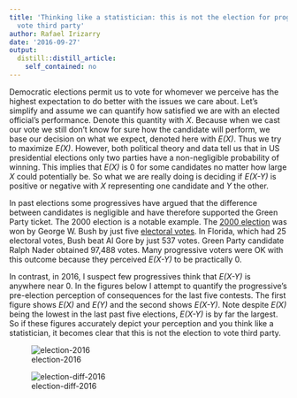 ```yaml
---
title: 'Thinking like a statistician: this is not the election for progressives to
  vote third party'
author: Rafael Irizarry
date: '2016-09-27'
output:
  distill::distill_article:
    self_contained: no
---
```



Democratic elections permit us to vote for whomever we perceive has
the highest expectation to do better with the issues we care about. Let's
simplify and assume we can quantify how satisfied we are with an
elected official's performance. Denote this quantity with _X_. Because
when we cast our vote we still don't know for sure how the candidate
will perform, we base our decision on what we expect, denoted here with
_E(X)_. Thus we try to maximize _E(X)_. However, both political theory
and data tell us that in US presidential elections only two parties
have a non-negligible probability of winning. This implies that
_E(X)_ is 0 for some candidates no matter how large _X_ could
potentially be. So what we are really doing is deciding if _E(X-Y)_ is
positive or negative with _X_ representing one candidate and _Y_ the
other.

In past elections some progressives have argued that the difference
between candidates is negligible and have therefore supported the Green Party
ticket. The 2000 election is a notable example. The
[2000 election](https://en.wikipedia.org/wiki/United_States_presidential_election,_2000)
was won by George W. Bush by just five [electoral votes](https://en.wikipedia.org/wiki/Electoral_College_(United_States)). In Florida,
which had 25 electoral votes, Bush beat Al
Gore by just 537 votes. Green Party candidate Ralph
Nader obtained 97,488 votes. Many progressive voters were OK with this
outcome because they perceived _E(X-Y)_ to be practically 0.

In contrast, in 2016, I suspect few progressives think that
_E(X-Y)_ is anywhere near 0. In the figures below I attempt to
quantify the progressive's pre-election perception of consequences for
the last five contests. The first 
figure shows _E(X)_ and _E(Y)_ and the second shows _E(X-Y)_. Note
despite _E(X)_ being the lowest in the last past five elections,
_E(X-Y)_ is by far the largest. So if these figures accurately depict
your perception and you think
like a statistician, it becomes clear that this is not the election to
vote third party. 

![election-2016](https://raw.githubusercontent.com/simplystats/simplystats.github.io/master/_images/election.png)

![election-diff-2016](https://raw.githubusercontent.com/simplystats/simplystats.github.io/master/_images/election-diff.png)

